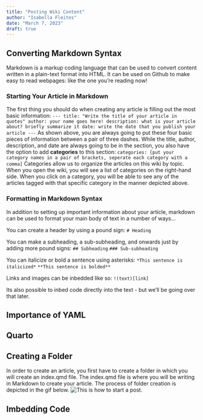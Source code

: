 ```yaml
---
title: "Posting Wiki Content"
author: "Isabella Fleites"
date: "March 7, 2023"
draft: true
---
```


## Converting Markdown Syntax
Markdown is a markup coding language that can be used to convert content written in a plain-text format into HTML. It can be used on Github to make easy to read webpages: like the one you're reading now!

### Starting Your Article in Markdown
The first thing you should do when creating any article is filling out the most basic information:
`
---
title: "Write the title of your article in quotes"
author: your name goes here!
description: what is your article about? briefly summarize it
date: write the date that you publish your article
---
`
As shown above, you are always going to put these four basic pieces of information between a pair of three dashes. While the title, author, description, and date are always going to be in the section, you also have the option to add **categories** to this section:
`categories: [put your category names in a pair of brackets, seperate each category with a comma]`
Categories allow us to organize the articles on this wiki by topic. When you open the wiki, you will see a list of categories on the right-hand side. When you click on a category, you will be able to see any of the articles tagged with that specific category in the manner depicted above. 

### Formatting in Markdown Syntax 
In addition to setting up important information about your article, markdown can be used to format your main body of text in a number of ways...

You can create a header by using a pound sign:
` # Heading ` 

You can make a subheading, a sub-subheading, and onwards just by adding more pound signs:
` ## Subheading `
` ### Sub-subheading `

You can italicize or bold a sentence using asterisks:
` *This sentence is italicized* `
` **This sentence is bolded** `
 
 Links and images can be inbedded like so:
 ` !(text)[link] ` 

Its also possible to inbed code directly into the text - but we'll be going over that later. 

## Importance of YAML

## Quarto

## Creating a Folder
In order to create an article, you first have to create a folder in which you will create an index.qmd file. The index.qmd file is where you will be writing in Markdown to create your article. The process of folder creation is depicted in the gif below.
![This is how to start a post.](make-github-blogpost.gif)

## Imbedding Code

